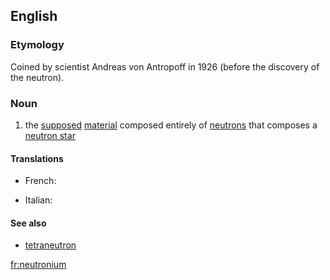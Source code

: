 ==English==

===Etymology===
Coined by scientist Andreas von Antropoff in 1926 (before the discovery of the neutron).

===Noun===
{{wikipedia}}
{{en-noun|-}}

# {{context|physics|lang=en}} the [[supposed]] [[material]] composed entirely of [[neutron]]s that composes a [[neutron star]]

====Translations====
{{trans-top|physics the supposed material composed entirely of neutrons that composes a neutron star}}
* French: {{t+|fr|neutronium|m}}
{{trans-mid}}
* Italian: {{t-|it|neutronio|m}}
{{trans-bottom}}

====See also====
* [[tetraneutron]]

[[fr:neutronium]]